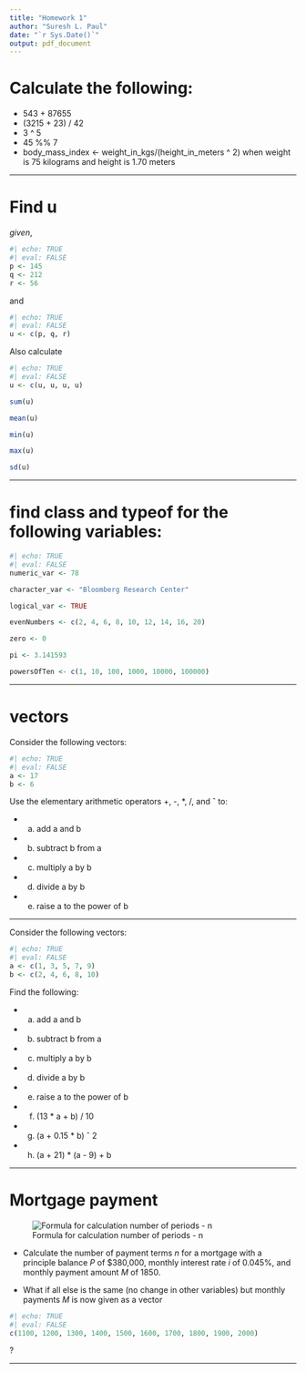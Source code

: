 ```yaml
---
title: "Homework 1"
author: "Suresh L. Paul"
date: "`r Sys.Date()`"
output: pdf_document
---
```


# Calculate the following:

- 543 + 87655
- (3215 + 23) / 42
- 3 ^ 5
- 45 %% 7
- body_mass_index <- weight_in_kgs/(height_in_meters ^ 2) when weight is 75 kilograms and height is 1.70 meters

***

# Find u
*given*,

```r
#| echo: TRUE
#| eval: FALSE
p <- 145
q <- 212
r <- 56
```

and 

```r
#| echo: TRUE
#| eval: FALSE
u <- c(p, q, r)
```

Also calculate

```r
#| echo: TRUE
#| eval: FALSE
u <- c(u, u, u, u)

sum(u)

mean(u)

min(u)

max(u)

sd(u)
```


***



# find class and typeof for the following variables:


```r
#| echo: TRUE
#| eval: FALSE
numeric_var <- 78

character_var <- "Bloomberg Research Center"

logical_var <- TRUE 

evenNumbers <- c(2, 4, 6, 8, 10, 12, 14, 16, 20)

zero <- 0

pi <- 3.141593

powersOfTen <- c(1, 10, 100, 1000, 10000, 100000)
```

***


# vectors

Consider the following vectors:

```r
#| echo: TRUE
#| eval: FALSE
a <- 17
b <- 6
```

Use the elementary arithmetic operators +, -, *, /, and ˆ to:

- a) add a and b
- b) subtract b from a
- c) multiply a by b
- d) divide a by b
- e) raise a to the power of b

*** 


Consider the following vectors:


```r
#| echo: TRUE
#| eval: FALSE
a <- c(1, 3, 5, 7, 9)
b <- c(2, 4, 6, 8, 10)
```

Find the following:

- a) add a and b
- b) subtract b from a
- c) multiply a by b
- d) divide a by b
- e) raise a to the power of b
- f) (13 * a + b) / 10
- g) (a + 0.15 * b) ˆ 2
- h) (a + 21) * (a - 9) + b


***

# Mortgage payment

![Formula for calculation number of periods - n](img/mortgagePayment.png)

- Calculate the number of payment terms *n* for a mortgage with a principle balance *P* of $380,000, monthly interest rate *i* of 0.045%, and monthly payment amount *M* of 1850.

- What if all else is the same (no change in other variables) but monthly payments *M* is now given as a vector 

```r
#| echo: TRUE
#| eval: FALSE
c(1100, 1200, 1300, 1400, 1500, 1600, 1700, 1800, 1900, 2000)
```
?

***
